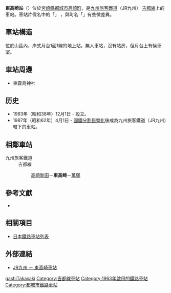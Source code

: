 {{noteTA
|T=zh-tw:東高崎車站;zh-hk:東高崎站;zh-cn:東高崎站;
|1=zh-tw:東高崎車站;zh-hk:東高崎站;zh-cn:東高崎站;}}
{{日本車站資訊
|公司色 = red
|文字色 = 
|站名 = 東高崎站
|圖片 = Higashitakasaki100110.JPG
|pxl = 
|圖片說明 = 
|日文原名 = 東高崎
|平假名 = ひがしたかさき
|羅馬拼音 =  Higashi-Takasaki
|副站名 = 
|所屬公司 = [[九州旅客鐵道|九州旅客鐵道]]（JR九州）
|所屬路線 = [[吉都線|吉都線]]
|前一站 = [[高崎新田站|高崎新田]]
|前一站距離 = 4.3
|後一站距離 = 2.9
|後一站 =  [[萬塚站|萬塚]]
|距離 = 48.1
|起點站 = [[吉松站|吉松]]
|電報略號 = カサ
|車站編號 = 
|停站路線數 = 
|所在地 = [[宮崎縣|宮崎縣]][[都城市|都城市]][[高崎町|高崎町]]東霧島
|車站構造 = 地面站
|月台配置 = 1面1線
|啟用年月日 = 1963年12月1日
|廢站年月日 = 
|乘客人數 = 
|上下車人次 = 25
|統計年度 = 2006
|轉車 = 
|備註 = 
|全寬備註 = 
}}
'''東高崎站'''（{{jpn|j=東高崎駅|kyu=|hg=ひがしたかさきえき|hgt=|rm=Higashi-Takasaki eki|f=y}}）位於[[宮崎縣|宮崎縣]][[都城市|都城市]][[高崎町|高崎町]]，是[[九州旅客鐵道|九州旅客鐵道]]（JR九州）
[[吉都線|吉都線]]上的車站。車站片假名中的「{{lang|ja|たか'''さ'''き}}」 ，與町名「{{lang|ja|たか'''ざ'''き}}」有些微差異。

== 車站構造 ==
位於山區內，岸式月台1面1線的地上站。無人車站，沒有站房，但月台上有候車室。

== 車站周邊 ==
* 東霧島神社

== 历史 ==
* 1963年（昭和38年）12月1日 - 設立。
* 1987年（昭和62年）4月1日 - [[國鐵分割民營化|國鐵分割民營化]]後成為九州旅客鐵道（JR九州）轄下的車站。

== 相鄰車站 ==
; 九州旅客鐵道
: 吉都線
:: [[高崎新田站|高崎新田]]－'''東高崎'''－[[萬塚站|萬塚]]

==參考文獻==
*{{cite book
  | author = 今尾惠介
  | title = {{lang|ja|日本鉄道旅行地図帳 12号・九州}}
  | publisher = 新潮社
  | series = {{lang|ja|日本鉄道旅行地図帳}}
  | year = 2008
  | isbn = 978-4-10-790030-2
}}

==相關項目==
* [[日本鐵路車站列表|日本鐵路車站列表]]

==外部連結==
* [http://www.jrkyushu.co.jp/railway/station/1191789_1601.html JR九州 － 東高崎車站] {{Wayback|url=http://www.jrkyushu.co.jp/railway/station/1191789_1601.html |date=20210129090025 }}{{ja}}

{{吉都線}}
{{DEFAULTSORT:Higashi-takasaki}}
[[Category:日本鐵路車站_Hi|gashiTakasaki]]
[[Category:吉都線車站|Category:吉都線車站]]
[[Category:1963年啟用的鐵路車站|Category:1963年啟用的鐵路車站]]
[[Category:都城市鐵路車站|Category:都城市鐵路車站]]